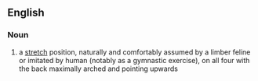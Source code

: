 ==English==
===Noun===
{{en-noun}}

# a [[stretch]] position, naturally and comfortably assumed by a limber feline or imitated by human (notably as a gymnastic exercise), on all four with the back maximally arched and pointing upwards